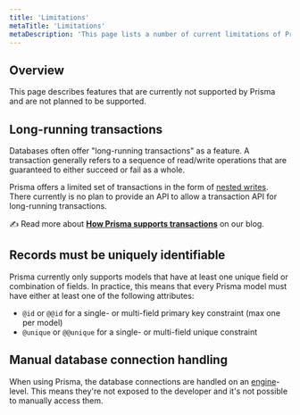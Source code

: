 ```yaml
---
title: 'Limitations'
metaTitle: 'Limitations'
metaDescription: 'This page lists a number of current limitations of Prisma.'
---
```


## Overview

This page describes features that are currently not supported by Prisma and are not planned to be supported.

## Long-running transactions

Databases often offer "long-running transactions" as a feature. A transaction generally refers to a sequence of read/write operations that are guaranteed to either succeed or fail as a whole.

Prisma offers a limited set of transactions in the form of [nested writes](../reference/tools-and-interfaces/prisma-client/relation-queries#nested-writes). There currently is no plan to provide an API to allow a transaction API for long-running transactions.

✍ Read more about [**How Prisma supports transactions**](https://www.prisma.io/blog/how-prisma-supports-transactions-x45s1d5l0ww1/) on our blog.

## Records must be uniquely identifiable

Prisma currently only supports models that have at least one unique field or combination of fields. In practice, this means that every Prisma model must have either at least one of the following attributes:

- `@id` or `@@id` for a single- or multi-field primary key constraint (max one per model)
- `@unique` or `@@unique` for a single- or multi-field unique constraint

## Manual database connection handling

When using Prisma, the database connections are handled on an [engine](https://github.com/prisma/prisma-engines)-level. This means they're not exposed to the developer and it's not possible to manually access them.
